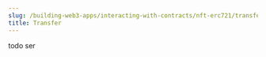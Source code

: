 ---
slug: /building-web3-apps/interacting-with-contracts/nft-erc721/transfer
title: Transfer
---

todo ser
